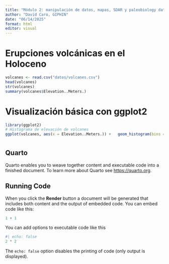 ```yaml
---
title: "Módulo 2: manipulación de datos, mapas, SDAR y paleobiology database"
author: "David Caro, GIPHIN"
date: "06/14/2025"
format: html
editor: visual
---
```


# Erupciones volcánicas en el Holoceno

```r
volcanes <- read.csv("datos/volcanes.csv") 
head(volcanes) 
str(volcanes) 
summary(volcanes$Elevation..Meters.)
```

# Visualización básica con ggplot2

```r
library(ggplot2)  
# Histograma de elevación de volcanes 
ggplot(volcanes, aes(x = Elevation..Meters.)) +   geom_histogram(bins = 30, fill = "darkred", color = "white") +   labs(title = "Elevación de volcanes del Holoceno", x = "Elevación (m)", y = "Frecuencia")
```

#  {data-link="Estadística descriptiva"}

## Quarto

Quarto enables you to weave together content and executable code into a finished document. To learn more about Quarto see <https://quarto.org>.

## Running Code

When you click the **Render** button a document will be generated that includes both content and the output of embedded code. You can embed code like this:

```r
1 + 1
```

You can add options to executable code like this

```r
#| echo: false
2 * 2
```

The `echo: false` option disables the printing of code (only output is displayed).
